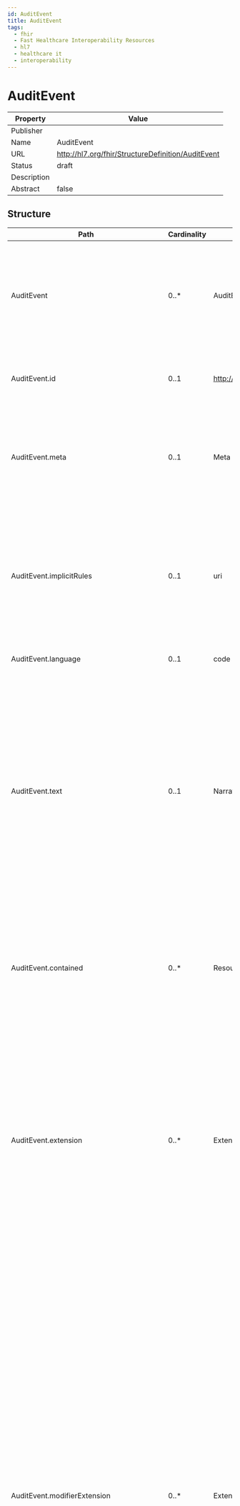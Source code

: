 ```yaml
---
id: AuditEvent
title: AuditEvent
tags:
  - fhir
  - Fast Healthcare Interoperability Resources
  - hl7
  - healthcare it
  - interoperability
---
```



# AuditEvent


<head>
  <meta name="keywords" content="fhir, hl7, interoperability, healthcare" />
  <script type="application/ld+json">
    {JSON.stringify({
      '@context': 'https://schema.org/',
      '@type': 'Organization',
      name: 'IGUHealth',
      url: 'https://iguhealth.app',
      logo: 'https://iguhealth.app/img/logo.svg',
    })}
  </script>
</head>


|Property|Value|
|---|---|
|Publisher||
|Name|AuditEvent|
|URL|http://hl7.org/fhir/StructureDefinition/AuditEvent|
|Status|draft|
|Description||
|Abstract|false|

   ## Structure

   | Path | Cardinality | Type | Description
  | ---- | ----------- | ---- | -------  
 | AuditEvent | 0..* | AuditEvent | A record of an event made for purposes of maintaining a security log. Typical uses include detection of intrusion attempts and monitoring for inappropriate usage. 
 | AuditEvent.id | 0..1 | http://hl7.org/fhirpath/System.String | The logical id of the resource, as used in the URL for the resource. Once assigned, this value never changes. 
 | AuditEvent.meta | 0..1 | Meta | The metadata about the resource. This is content that is maintained by the infrastructure. Changes to the content might not always be associated with version changes to the resource. 
 | AuditEvent.implicitRules | 0..1 | uri | A reference to a set of rules that were followed when the resource was constructed, and which must be understood when processing the content. Often, this is a reference to an implementation guide that defines the special rules along with other profiles etc. 
 | AuditEvent.language | 0..1 | code | The base language in which the resource is written. 
 | AuditEvent.text | 0..1 | Narrative | A human-readable narrative that contains a summary of the resource and can be used to represent the content of the resource to a human. The narrative need not encode all the structured data, but is required to contain sufficient detail to make it "clinically safe" for a human to just read the narrative. Resource definitions may define what content should be represented in the narrative to ensure clinical safety. 
 | AuditEvent.contained | 0..* | Resource | These resources do not have an independent existence apart from the resource that contains them - they cannot be identified independently, and nor can they have their own independent transaction scope. 
 | AuditEvent.extension | 0..* | Extension | May be used to represent additional information that is not part of the basic definition of the resource. To make the use of extensions safe and manageable, there is a strict set of governance  applied to the definition and use of extensions. Though any implementer can define an extension, there is a set of requirements that SHALL be met as part of the definition of the extension. 
 | AuditEvent.modifierExtension | 0..* | Extension | May be used to represent additional information that is not part of the basic definition of the resource and that modifies the understanding of the element that contains it and/or the understanding of the containing element's descendants. Usually modifier elements provide negation or qualification. To make the use of extensions safe and manageable, there is a strict set of governance applied to the definition and use of extensions. Though any implementer is allowed to define an extension, there is a set of requirements that SHALL be met as part of the definition of the extension. Applications processing a resource are required to check for modifier extensions.Modifier extensions SHALL NOT change the meaning of any elements on Resource or DomainResource (including cannot change the meaning of modifierExtension itself). 
 | AuditEvent.type | 1..1 | Coding | Identifier for a family of the event.  For example, a menu item, program, rule, policy, function code, application name or URL. It identifies the performed function. 
 | AuditEvent.subtype | 0..* | Coding | Identifier for the category of event. 
 | AuditEvent.action | 0..1 | code | Indicator for type of action performed during the event that generated the audit. 
 | AuditEvent.period | 0..1 | Period | The period during which the activity occurred. 
 | AuditEvent.recorded | 1..1 | instant | The time when the event was recorded. 
 | AuditEvent.outcome | 0..1 | code | Indicates whether the event succeeded or failed. 
 | AuditEvent.outcomeDesc | 0..1 | string | A free text description of the outcome of the event. 
 | AuditEvent.purposeOfEvent | 0..* | CodeableConcept | The purposeOfUse (reason) that was used during the event being recorded. 
 | AuditEvent.agent | 1..* | BackboneElement | An actor taking an active role in the event or activity that is logged. 
 | AuditEvent.agent.id | 0..1 | http://hl7.org/fhirpath/System.String | Unique id for the element within a resource (for internal references). This may be any string value that does not contain spaces. 
 | AuditEvent.agent.extension | 0..* | Extension | May be used to represent additional information that is not part of the basic definition of the element. To make the use of extensions safe and manageable, there is a strict set of governance  applied to the definition and use of extensions. Though any implementer can define an extension, there is a set of requirements that SHALL be met as part of the definition of the extension. 
 | AuditEvent.agent.modifierExtension | 0..* | Extension | May be used to represent additional information that is not part of the basic definition of the element and that modifies the understanding of the element in which it is contained and/or the understanding of the containing element's descendants. Usually modifier elements provide negation or qualification. To make the use of extensions safe and manageable, there is a strict set of governance applied to the definition and use of extensions. Though any implementer can define an extension, there is a set of requirements that SHALL be met as part of the definition of the extension. Applications processing a resource are required to check for modifier extensions.Modifier extensions SHALL NOT change the meaning of any elements on Resource or DomainResource (including cannot change the meaning of modifierExtension itself). 
 | AuditEvent.agent.type | 0..1 | CodeableConcept | Specification of the participation type the user plays when performing the event. 
 | AuditEvent.agent.role | 0..* | CodeableConcept | The security role that the user was acting under, that come from local codes defined by the access control security system (e.g. RBAC, ABAC) used in the local context. 
 | AuditEvent.agent.who | 0..1 | Reference | Reference to who this agent is that was involved in the event. 
 | AuditEvent.agent.altId | 0..1 | string | Alternative agent Identifier. For a human, this should be a user identifier text string from authentication system. This identifier would be one known to a common authentication system (e.g. single sign-on), if available. 
 | AuditEvent.agent.name | 0..1 | string | Human-meaningful name for the agent. 
 | AuditEvent.agent.requestor | 1..1 | boolean | Indicator that the user is or is not the requestor, or initiator, for the event being audited. 
 | AuditEvent.agent.location | 0..1 | Reference | Where the event occurred. 
 | AuditEvent.agent.policy | 0..* | uri | The policy or plan that authorized the activity being recorded. Typically, a single activity may have multiple applicable policies, such as patient consent, guarantor funding, etc. The policy would also indicate the security token used. 
 | AuditEvent.agent.media | 0..1 | Coding | Type of media involved. Used when the event is about exporting/importing onto media. 
 | AuditEvent.agent.network | 0..1 | BackboneElement | Logical network location for application activity, if the activity has a network location. 
 | AuditEvent.agent.network.id | 0..1 | http://hl7.org/fhirpath/System.String | Unique id for the element within a resource (for internal references). This may be any string value that does not contain spaces. 
 | AuditEvent.agent.network.extension | 0..* | Extension | May be used to represent additional information that is not part of the basic definition of the element. To make the use of extensions safe and manageable, there is a strict set of governance  applied to the definition and use of extensions. Though any implementer can define an extension, there is a set of requirements that SHALL be met as part of the definition of the extension. 
 | AuditEvent.agent.network.modifierExtension | 0..* | Extension | May be used to represent additional information that is not part of the basic definition of the element and that modifies the understanding of the element in which it is contained and/or the understanding of the containing element's descendants. Usually modifier elements provide negation or qualification. To make the use of extensions safe and manageable, there is a strict set of governance applied to the definition and use of extensions. Though any implementer can define an extension, there is a set of requirements that SHALL be met as part of the definition of the extension. Applications processing a resource are required to check for modifier extensions.Modifier extensions SHALL NOT change the meaning of any elements on Resource or DomainResource (including cannot change the meaning of modifierExtension itself). 
 | AuditEvent.agent.network.address | 0..1 | string | An identifier for the network access point of the user device for the audit event. 
 | AuditEvent.agent.network.type | 0..1 | code | An identifier for the type of network access point that originated the audit event. 
 | AuditEvent.agent.purposeOfUse | 0..* | CodeableConcept | The reason (purpose of use), specific to this agent, that was used during the event being recorded. 
 | AuditEvent.source | 1..1 | BackboneElement | The system that is reporting the event. 
 | AuditEvent.source.id | 0..1 | http://hl7.org/fhirpath/System.String | Unique id for the element within a resource (for internal references). This may be any string value that does not contain spaces. 
 | AuditEvent.source.extension | 0..* | Extension | May be used to represent additional information that is not part of the basic definition of the element. To make the use of extensions safe and manageable, there is a strict set of governance  applied to the definition and use of extensions. Though any implementer can define an extension, there is a set of requirements that SHALL be met as part of the definition of the extension. 
 | AuditEvent.source.modifierExtension | 0..* | Extension | May be used to represent additional information that is not part of the basic definition of the element and that modifies the understanding of the element in which it is contained and/or the understanding of the containing element's descendants. Usually modifier elements provide negation or qualification. To make the use of extensions safe and manageable, there is a strict set of governance applied to the definition and use of extensions. Though any implementer can define an extension, there is a set of requirements that SHALL be met as part of the definition of the extension. Applications processing a resource are required to check for modifier extensions.Modifier extensions SHALL NOT change the meaning of any elements on Resource or DomainResource (including cannot change the meaning of modifierExtension itself). 
 | AuditEvent.source.site | 0..1 | string | Logical source location within the healthcare enterprise network.  For example, a hospital or other provider location within a multi-entity provider group. 
 | AuditEvent.source.observer | 1..1 | Reference | Identifier of the source where the event was detected. 
 | AuditEvent.source.type | 0..* | Coding | Code specifying the type of source where event originated. 
 | AuditEvent.entity | 0..* | BackboneElement | Specific instances of data or objects that have been accessed. 
 | AuditEvent.entity.id | 0..1 | http://hl7.org/fhirpath/System.String | Unique id for the element within a resource (for internal references). This may be any string value that does not contain spaces. 
 | AuditEvent.entity.extension | 0..* | Extension | May be used to represent additional information that is not part of the basic definition of the element. To make the use of extensions safe and manageable, there is a strict set of governance  applied to the definition and use of extensions. Though any implementer can define an extension, there is a set of requirements that SHALL be met as part of the definition of the extension. 
 | AuditEvent.entity.modifierExtension | 0..* | Extension | May be used to represent additional information that is not part of the basic definition of the element and that modifies the understanding of the element in which it is contained and/or the understanding of the containing element's descendants. Usually modifier elements provide negation or qualification. To make the use of extensions safe and manageable, there is a strict set of governance applied to the definition and use of extensions. Though any implementer can define an extension, there is a set of requirements that SHALL be met as part of the definition of the extension. Applications processing a resource are required to check for modifier extensions.Modifier extensions SHALL NOT change the meaning of any elements on Resource or DomainResource (including cannot change the meaning of modifierExtension itself). 
 | AuditEvent.entity.what | 0..1 | Reference | Identifies a specific instance of the entity. The reference should be version specific. 
 | AuditEvent.entity.type | 0..1 | Coding | The type of the object that was involved in this audit event. 
 | AuditEvent.entity.role | 0..1 | Coding | Code representing the role the entity played in the event being audited. 
 | AuditEvent.entity.lifecycle | 0..1 | Coding | Identifier for the data life-cycle stage for the entity. 
 | AuditEvent.entity.securityLabel | 0..* | Coding | Security labels for the identified entity. 
 | AuditEvent.entity.name | 0..1 | string | A name of the entity in the audit event. 
 | AuditEvent.entity.description | 0..1 | string | Text that describes the entity in more detail. 
 | AuditEvent.entity.query | 0..1 | base64Binary | The query parameters for a query-type entities. 
 | AuditEvent.entity.detail | 0..* | BackboneElement | Tagged value pairs for conveying additional information about the entity. 
 | AuditEvent.entity.detail.id | 0..1 | http://hl7.org/fhirpath/System.String | Unique id for the element within a resource (for internal references). This may be any string value that does not contain spaces. 
 | AuditEvent.entity.detail.extension | 0..* | Extension | May be used to represent additional information that is not part of the basic definition of the element. To make the use of extensions safe and manageable, there is a strict set of governance  applied to the definition and use of extensions. Though any implementer can define an extension, there is a set of requirements that SHALL be met as part of the definition of the extension. 
 | AuditEvent.entity.detail.modifierExtension | 0..* | Extension | May be used to represent additional information that is not part of the basic definition of the element and that modifies the understanding of the element in which it is contained and/or the understanding of the containing element's descendants. Usually modifier elements provide negation or qualification. To make the use of extensions safe and manageable, there is a strict set of governance applied to the definition and use of extensions. Though any implementer can define an extension, there is a set of requirements that SHALL be met as part of the definition of the extension. Applications processing a resource are required to check for modifier extensions.Modifier extensions SHALL NOT change the meaning of any elements on Resource or DomainResource (including cannot change the meaning of modifierExtension itself). 
 | AuditEvent.entity.detail.type | 1..1 | string | The type of extra detail provided in the value. 
 | AuditEvent.entity.detail.value[x] | 1..1 | string | The  value of the extra detail. 

 ## Search Parameters

   | Name | Type | Description  | Expression 
    | ---- | ---- | ------- | ------  
 | _text | string | Search on the narrative of the resource |   
 | _content | string | Search on the entire content of the resource |   
 | _id | token | Logical id of this artifact | Resource.id  
 | _lastUpdated | date | When the resource version last changed | Resource.meta.lastUpdated  
 | _profile | uri | Profiles this resource claims to conform to | Resource.meta.profile  
 | _query | token | A custom search profile that describes a specific defined query operation |   
 | _security | token | Security Labels applied to this resource | Resource.meta.security  
 | _source | uri | Identifies where the resource comes from | Resource.meta.source  
 | _tag | token | Tags applied to this resource | Resource.meta.tag  
 | action | token | Type of action performed during the event | AuditEvent.action  
 | address | string | Identifier for the network access point of the user device | AuditEvent.agent.network.address  
 | agent | reference | Identifier of who | AuditEvent.agent.who  
 | agent-name | string | Human friendly name for the agent | AuditEvent.agent.name  
 | agent-role | token | Agent role in the event | AuditEvent.agent.role  
 | altid | token | Alternative User identity | AuditEvent.agent.altId  
 | date | date | Time when the event was recorded | AuditEvent.recorded  
 | entity | reference | Specific instance of resource | AuditEvent.entity.what  
 | entity-name | string | Descriptor for entity | AuditEvent.entity.name  
 | entity-role | token | What role the entity played | AuditEvent.entity.role  
 | entity-type | token | Type of entity involved | AuditEvent.entity.type  
 | outcome | token | Whether the event succeeded or failed | AuditEvent.outcome  
 | patient | reference | Identifier of who | AuditEvent.agent.who.where(resolve() is Patient) / AuditEvent.entity.what.where(resolve() is Patient)  
 | policy | uri | Policy that authorized event | AuditEvent.agent.policy  
 | site | token | Logical source location within the enterprise | AuditEvent.source.site  
 | source | reference | The identity of source detecting the event | AuditEvent.source.observer  
 | subtype | token | More specific type/id for the event | AuditEvent.subtype  
 | type | token | Type/identifier of event | AuditEvent.type  
 | _iguhealth-author | reference | The author of the resource | Resource.meta.extension.where(url='https://iguhealth.app/author').value  
 | _type | token | Missing in search-parameter.json for R4 this is derived from the R4B Definition |   



